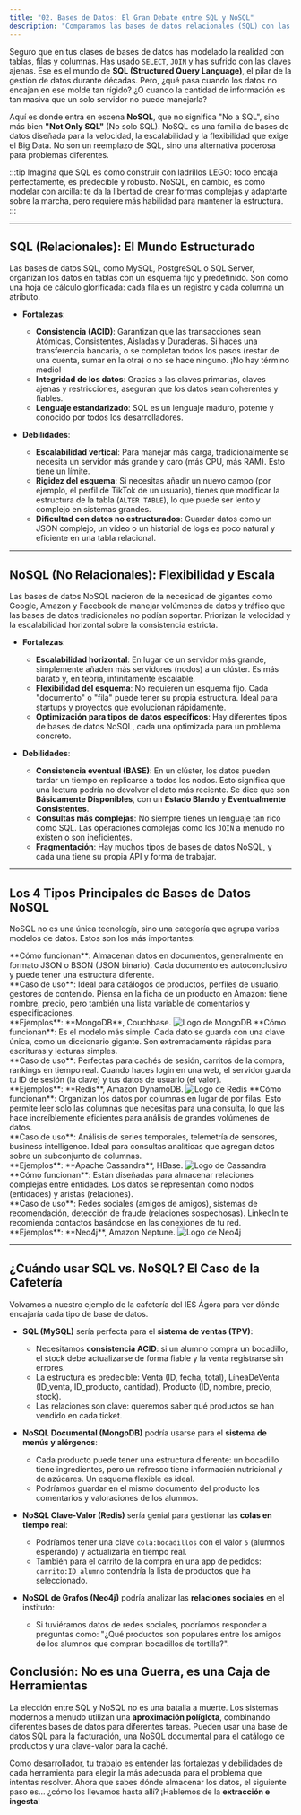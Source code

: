 ```yaml
---
title: "02. Bases de Datos: El Gran Debate entre SQL y NoSQL"
description: "Comparamos las bases de datos relacionales (SQL) con las NoSQL, entendiendo sus diferencias, ventajas y casos de uso en el mundo del Big Data."
---
```



Seguro que en tus clases de bases de datos has modelado la realidad con tablas, filas y columnas. Has usado `SELECT`, `JOIN` y has sufrido con las claves ajenas. Ese es el mundo de **SQL (Structured Query Language)**, el pilar de la gestión de datos durante décadas. Pero, ¿qué pasa cuando los datos no encajan en ese molde tan rígido? ¿O cuando la cantidad de información es tan masiva que un solo servidor no puede manejarla?

Aquí es donde entra en escena **NoSQL**, que no significa "No a SQL", sino más bien **"Not Only SQL"** (No solo SQL). NoSQL es una familia de bases de datos diseñada para la velocidad, la escalabilidad y la flexibilidad que exige el Big Data. No son un reemplazo de SQL, sino una alternativa poderosa para problemas diferentes.

:::tip
Imagina que SQL es como construir con ladrillos LEGO: todo encaja perfectamente, es predecible y robusto. NoSQL, en cambio, es como modelar con arcilla: te da la libertad de crear formas complejas y adaptarte sobre la marcha, pero requiere más habilidad para mantener la estructura.
:::

--- 

## SQL (Relacionales): El Mundo Estructurado

Las bases de datos SQL, como MySQL, PostgreSQL o SQL Server, organizan los datos en tablas con un esquema fijo y predefinido. Son como una hoja de cálculo glorificada: cada fila es un registro y cada columna un atributo.

- **Fortalezas**:
    - **Consistencia (ACID)**: Garantizan que las transacciones sean Atómicas, Consistentes, Aisladas y Duraderas. Si haces una transferencia bancaria, o se completan todos los pasos (restar de una cuenta, sumar en la otra) o no se hace ninguno. ¡No hay término medio!
    - **Integridad de los datos**: Gracias a las claves primarias, claves ajenas y restricciones, aseguran que los datos sean coherentes y fiables.
    - **Lenguaje estandarizado**: SQL es un lenguaje maduro, potente y conocido por todos los desarrolladores.

- **Debilidades**:
    - **Escalabilidad vertical**: Para manejar más carga, tradicionalmente se necesita un servidor más grande y caro (más CPU, más RAM). Esto tiene un límite.
    - **Rigidez del esquema**: Si necesitas añadir un nuevo campo (por ejemplo, el perfil de TikTok de un usuario), tienes que modificar la estructura de la tabla (`ALTER TABLE`), lo que puede ser lento y complejo en sistemas grandes.
    - **Dificultad con datos no estructurados**: Guardar datos como un JSON complejo, un vídeo o un historial de logs es poco natural y eficiente en una tabla relacional.

--- 

## NoSQL (No Relacionales): Flexibilidad y Escala

Las bases de datos NoSQL nacieron de la necesidad de gigantes como Google, Amazon y Facebook de manejar volúmenes de datos y tráfico que las bases de datos tradicionales no podían soportar. Priorizan la velocidad y la escalabilidad horizontal sobre la consistencia estricta.

- **Fortalezas**:
    - **Escalabilidad horizontal**: En lugar de un servidor más grande, simplemente añaden más servidores (nodos) a un clúster. Es más barato y, en teoría, infinitamente escalable.
    - **Flexibilidad del esquema**: No requieren un esquema fijo. Cada "documento" o "fila" puede tener su propia estructura. Ideal para startups y proyectos que evolucionan rápidamente.
    - **Optimización para tipos de datos específicos**: Hay diferentes tipos de bases de datos NoSQL, cada una optimizada para un problema concreto.

- **Debilidades**:
    - **Consistencia eventual (BASE)**: En un clúster, los datos pueden tardar un tiempo en replicarse a todos los nodos. Esto significa que una lectura podría no devolver el dato más reciente. Se dice que son **Básicamente Disponibles**, con un **Estado Blando** y **Eventualmente Consistentes**.
    - **Consultas más complejas**: No siempre tienes un lenguaje tan rico como SQL. Las operaciones complejas como los `JOIN` a menudo no existen o son ineficientes.
    - **Fragmentación**: Hay muchos tipos de bases de datos NoSQL, y cada una tiene su propia API y forma de trabajar.

--- 

## Los 4 Tipos Principales de Bases de Datos NoSQL

NoSQL no es una única tecnología, sino una categoría que agrupa varios modelos de datos. Estos son los más importantes:

  <Card title="Documentales" icon="file-text">
    **Cómo funcionan**: Almacenan datos en documentos, generalmente en formato JSON o BSON (JSON binario). Cada documento es autoconclusivo y puede tener una estructura diferente.
    <br/>
    **Caso de uso**: Ideal para catálogos de productos, perfiles de usuario, gestores de contenido. Piensa en la ficha de un producto en Amazon: tiene nombre, precio, pero también una lista variable de comentarios y especificaciones.
    <br/>
    **Ejemplos**: **MongoDB**, Couchbase.
    <img src="/images/shared/logos/mongo.jpg" alt="Logo de MongoDB" class="max-w-xs h-auto mx-auto mt-4" loading="lazy" decoding="async" />
  </Card>
  <Card title="Clave-Valor" icon="key">
    **Cómo funcionan**: Es el modelo más simple. Cada dato se guarda con una clave única, como un diccionario gigante. Son extremadamente rápidas para escrituras y lecturas simples.
    <br/>
    **Caso de uso**: Perfectas para cachés de sesión, carritos de la compra, rankings en tiempo real. Cuando haces login en una web, el servidor guarda tu ID de sesión (la clave) y tus datos de usuario (el valor).
    <br/>
    **Ejemplos**: **Redis**, Amazon DynamoDB.
    <img src="/images/shared/logos/redis.png" alt="Logo de Redis" class="max-w-xs h-auto mx-auto mt-4" loading="lazy" decoding="async" />

  </Card>
  <Card title="Columnares" icon="bar-chart">
    **Cómo funcionan**: Organizan los datos por columnas en lugar de por filas. Esto permite leer solo las columnas que necesitas para una consulta, lo que las hace increíblemente eficientes para análisis de grandes volúmenes de datos.
    <br/>
    **Caso de uso**: Análisis de series temporales, telemetría de sensores, business intelligence. Ideal para consultas analíticas que agregan datos sobre un subconjunto de columnas.
    <br/>
    **Ejemplos**: **Apache Cassandra**, HBase.
    <img src="/images/shared/logos/cassandra.png" alt="Logo de Cassandra" class="max-w-xs h-auto mx-auto mt-4" loading="lazy" decoding="async" />
  </Card>
  <Card title="Grafos" icon="share-2">
    **Cómo funcionan**: Están diseñadas para almacenar relaciones complejas entre entidades. Los datos se representan como nodos (entidades) y aristas (relaciones).
    <br/>
    **Caso de uso**: Redes sociales (amigos de amigos), sistemas de recomendación, detección de fraude (relaciones sospechosas). LinkedIn te recomienda contactos basándose en las conexiones de tu red.
    <br/>
    **Ejemplos**: **Neo4j**, Amazon Neptune.
    <img src="/images/shared/logos/neo4j.png" alt="Logo de Neo4j" class="max-w-xs h-auto mx-auto mt-4" loading="lazy" decoding="async" />
  </Card>

---

## ¿Cuándo usar SQL vs. NoSQL? El Caso de la Cafetería

Volvamos a nuestro ejemplo de la cafetería del IES Ágora para ver dónde encajaría cada tipo de base de datos.

-   **SQL (MySQL)** sería perfecta para el **sistema de ventas (TPV)**:
    -   Necesitamos **consistencia ACID**: si un alumno compra un bocadillo, el stock debe actualizarse de forma fiable y la venta registrarse sin errores.
    -   La estructura es predecible: Venta (ID, fecha, total), LíneaDeVenta (ID_venta, ID_producto, cantidad), Producto (ID, nombre, precio, stock).
    -   Las relaciones son clave: queremos saber qué productos se han vendido en cada ticket.

-   **NoSQL Documental (MongoDB)** podría usarse para el **sistema de menús y alérgenos**:
    -   Cada producto puede tener una estructura diferente: un bocadillo tiene ingredientes, pero un refresco tiene información nutricional y de azúcares. Un esquema flexible es ideal.
    -   Podríamos guardar en el mismo documento del producto los comentarios y valoraciones de los alumnos.

-   **NoSQL Clave-Valor (Redis)** sería genial para gestionar las **colas en tiempo real**:
    -   Podríamos tener una clave `cola:bocadillos` con el valor `5` (alumnos esperando) y actualizarla en tiempo real.
    -   También para el carrito de la compra en una app de pedidos: `carrito:ID_alumno` contendría la lista de productos que ha seleccionado.

-   **NoSQL de Grafos (Neo4j)** podría analizar las **relaciones sociales** en el instituto:
    -   Si tuviéramos datos de redes sociales, podríamos responder a preguntas como: "¿Qué productos son populares entre los amigos de los alumnos que compran bocadillos de tortilla?".

## Conclusión: No es una Guerra, es una Caja de Herramientas

La elección entre SQL y NoSQL no es una batalla a muerte. Los sistemas modernos a menudo utilizan una **aproximación políglota**, combinando diferentes bases de datos para diferentes tareas. Pueden usar una base de datos SQL para la facturación, una NoSQL documental para el catálogo de productos y una clave-valor para la caché.

Como desarrollador, tu trabajo es entender las fortalezas y debilidades de cada herramienta para elegir la más adecuada para el problema que intentas resolver. Ahora que sabes dónde almacenar los datos, el siguiente paso es... ¿cómo los llevamos hasta allí? ¡Hablemos de la **extracción e ingesta**!
